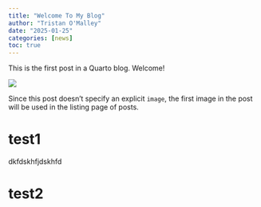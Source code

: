 ```yaml
---
title: "Welcome To My Blog"
author: "Tristan O'Malley"
date: "2025-01-25"
categories: [news]
toc: true
---
```


This is the first post in a Quarto blog. Welcome!

![](thumbnail.jpg)

Since this post doesn't specify an explicit `image`, the first image in the post will be used in the listing page of posts.

# test1
dkfdskhfjdskhfd

# test2